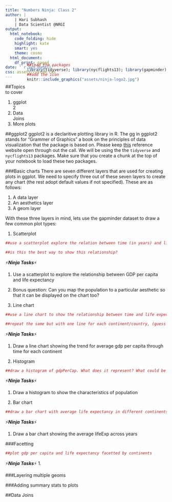 ```yaml
---
title: "Numbers Ninja: Class 2"
author: |
    | Hari Subhash
    | Data Scientist @NRGI
output:
  html_notebook:
    code_folding: hide
    highlight: kate
    smart: yes
    theme: cosmo
  html_document:
    df_print: paged
date: '`r Sys.Date()`'
css: assets/custom.css
---
```

<div style= "float:right; position: relative; top: -80px; padding-left: 0px">
```r
##load the packages
library(tidyverse); library(nycflights13); library(gapminder)
##add the icon
knitr::include_graphics("assets/ninja-logo2.jpg")
```
</div>
##Topics to cover

1. ggplot2
2. Data Joins
3. More plots


##ggplot2
ggplot2 is a declaritive plotting library in R. The gg in ggplot2 stands for "Grammer of Graphics" a book on the principles of data visualization that the package is based on. Please keep [this](https://ggplot2.tidyverse.org/reference/) reference website open through out the call. We will be using the the `tidyverse` and `nycflights13` packages. Make sure that you create a chunk at the top of your notebook to load these two packages.

###Basic charts
There are seven different layers that are used for creating plots in ggplot. We need to specify three out of these seven layers to create any chart (the rest adopt default values if not specified). These are as follows:

1. A data layer
2. An aesthetics layer
3. A geom layer

With these three layers in mind, lets use the gapminder dataset to draw a few common plot types:

1. Scatterplot
```r
##use a scatterplot explore the relation between time (in years) and life expectancy

##is this the best way to show this relationship?
```

⚡***Ninja Tasks***⚡

1. Use a scatterplot to explore the relationship between GDP per capita and life expectancy
2. Bonus question: Can you map the population to a particular aesthetic so that it can be displayed on the chart too?


2. Line chart
```r
##use a line chart to show the relationship between time and life expectancy

```

```r
##repeat the same but with one line for each continent/country, (guess why there is a sudden drop for a few countries)?
```

⚡***Ninja Tasks***⚡

1. Draw a line chart showing the trend for average gdp per capita through time for each continent

3. Histogram
```r
##draw a histogram of gdpPerCap. What does it represent? What could be a potential problem with this histogram?

```

⚡***Ninja Tasks***⚡

1. Draw a histogram to show the characteristics of population

4. Bar chart
```r
##draw a bar chart with average life expectancy in different continents

```

⚡***Ninja Tasks***⚡

1. Draw a bar chart showing the average lifeExp across years


###Facetting

```r
##plot gdp per capita and life expectancy facetted by continents

```


⚡***Ninja Tasks***⚡
1. 

###Layering multiple geoms


###Adding summary stats to plots


##Data Joins







